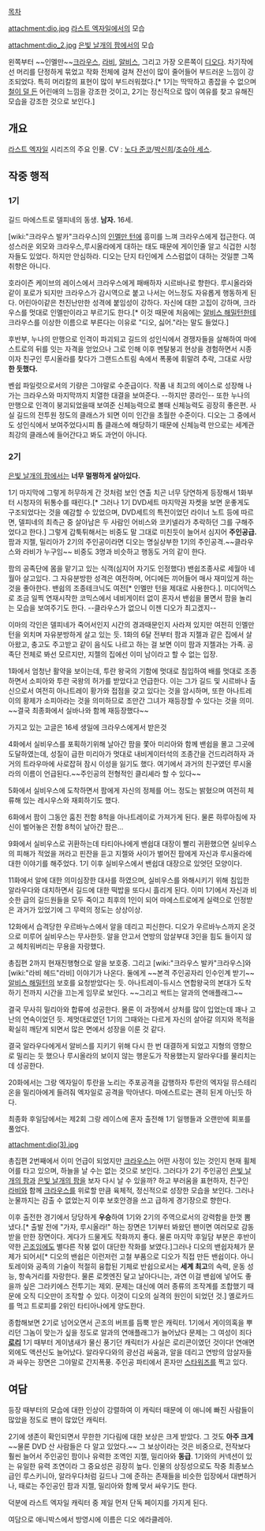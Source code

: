 [[목차]]

attachment:dio.jpg 
[[라스트 엑자일]]에서의 모습

attachment:dio_2.jpg
[[은빛 날개의 팜]]에서의 모습

왼쪽부터 ~~인멜만~~[[크라우스 발카|크라우스]], [[라비 헤드|라비]], [[알비스 해밀턴|알비스]], 그리고 가장 오른쪽이 [[디오 에라크레아|디오]]다. 차기작에선 머리를 단정하게 묶었고 작화 전체에 걸쳐 잔선이 많이 줄어들어 부드러운 느낌이 강조되었다. 특히 머리칼의 표현이 많이 부드러워졌다.[* 1기는 딱딱하고 종잡을 수 없으며 [[우리 아이가 달라졌어요|철이 덜 든]] 어린애의 느낌을 강조한 것이고, 2기는 정신적으로 많이 여유를 찾고 유해진 모습을 강조한 것으로 보인다.]

== 개요 ==
[[라스트 엑자일]] 시리즈의 주요 인물. 
CV : [[노다 준코]]/[[박신희]]/[[조슈아 세스]].

== 작중 행적 ==
=== 1기 ===
길드 마에스트로 델피네의 동생. '''남자.''' 16세.

[wiki:"크라우스 발카"크라우스]의 [[인멜만 턴]]에 흥미를 느껴 크라우스에게 접근한다. 
여성스러운 외모와 크라우스,루시올라에게 대하는 태도 때문에 게이인줄 알고 식겁한 시청자들도 있었다. 하지만 안심하라. 디오는 단지 타인에게 스스럼없이 대하는 것일뿐 그쪽 취향은 아니다.

호라이즌 케이브의 레이스에서 크라우스에게 패배하자 시르바나로 향한다. 루시올라와 같이 포로가 되지만 크라우스가 감시역으로 붙고 나서는 어느정도 자유롭게 행동하게 된다. 어린아이같은 천진난만한 성격에 붙임성이 강하다. 자신에 대한 고집이 강하며, 크라우스를 멋대로 인멜만이라고 부르기도 한다.[* 이것 때문에 처음에는 [[알비스 해밀턴]]한테 크라우스를 이상한 이름으로 부른다는 이유로 "디오, 싫어."라는 말도 들었다.]

후반부, 누나의 만행으로 인격이 파괴되고 길드의 성인식에서 경쟁자들을 살해하여 마에스트로의 뒤를 잇는 자격을 얻었으나 그로 인해 이후 멘탈붕괴 현상을 경험하면서 시종이자 친구인 루시올라를 찾다가 그랜드스트림 속에서 폭풍에 휘말려 추락, 그대로 사망'''한 듯했다.'''

벤쉽 파일럿으로서의 기량은 그야말로 수준급이다. 작품 내 최고의 에이스로 성장해 나가는 크라우스와 마지막까지 치열한 대결을 보여준다. --하지만 콩라인-- 또한 누나의 만행으로 인격이 붕괴되었을때 보여준 신체능력으로 볼때 신체능력도 굉장히 좋은편. 사실 길드의 전투원 정도의 클래스가 되면 이미 인간을 초월한 수준이다. 디오는 그 중에서도 성인식에서 보여주었다시피 톱 클래스에 해당하기 때문에 신체능력 만으로는 세계관 최강의 클래스에 들어간다고 봐도 과언이 아니다.
=== 2기 ===
[[은빛 날개의 팜]]에서는 '''너무 멀쩡하게 살아있다.'''

1기 마지막에 그렇게 허무하게 간 것처럼 보인 연출 치곤 너무 당연하게 등장해서 1화부터 시청자의 뒤통수를 때린다.[* 그러나 1기 DVD세트 마지막권 자켓을 보면 운좋게도 구조되었다는 것을 예감할 수 있었으며, DVD세트의 특전이었던 라이너 노트 등에 따르면, 델피네의 최측근 중 살아남은 두 사람인 어비스와 코키넬라가 추락하던 그를 구해주었다고 한다.] 그렇게 갑툭튀해서는 비중도 말 그대로 미친듯이 늘어서 심지어 '''주인공급.''' 팜과 지젤, 밀리아가 2기의 주인공이라면 디오는 명실상부한 1기의 주인공격.~~클라우스와 라비가 누구임~~ 비중도 3명과 비슷하고 행동도 거의 같이 한다. 

팜의 공족단에 몸을 맡기고 있는 식객(심지어 자기도 인정했다) 밴쉽조종사로 세월아 네월아 살고있다. 그 자유분방한 성격은 여전하며, 어디에든 끼어들어 매사 재미있게 하는 것을 좋아한다. 밴쉽의 조종테크닉도 여전[* 인멜만 턴을 제대로 사용한다.]. 미디어믹스로 조금 일찍 연재시작한 코믹스에서 네비게이터 없이 혼자서 밴쉽을 몰면서 팜을 놀리는 모습을 보여주기도 한다. --클라우스가 없으니 이젠 디오가 최고겠지--

이마의 각인은 델피네가 죽어서인지 시간의 경과때문인지 사라져 있지만 여전히 인멜만 턴을 외치며 자유분방하게 살고 있는 듯. 1화의 6달 전부터 팜과 지젤과 같은 집에서 살아왔고, 충고도 주고받고 같이 음식도 나르고 하는 걸 보면 이미 팜과 지젤과는 가족. 공족단 전체로 봐선 모르지만, 지젤의 집에선 이미 남이라고 할 수 없는 입장.

1화에서 엄청난 활약을 보이는데, 투란 왕국의 기함에 멋대로 침입하여 배를 멋대로 조종하면서 소피아와 투란 국왕의 허가를 받았다고 언급한다. 이는 그가 길드 및 시르바나 출신으로서 여전히 아나트레이 황가와 접점을 갖고 있다는 것을 암시하며, 또한 아나트레이의 황제가 소피아라는 것을 의미하므로 조만간 그녀가 재등장할 수 있다는 것을 의미. ~~결국 최종화에서 실바나와 함께 재등장했다~~

가지고 있는 고글은 16세 생일에 크라우스에게서 받은것

4화에서 실비우스를 포획하기위해 날아간 팜을 쫓아 미리아와 함께 밴쉽을 몰고 그곳에 도달하였는데, 성질이 급한 미리아가 멋대로 내비게이터석의 조종간을 건드리려하자 과거의 트라우마에 사로잡혀 잠시 이성을 잃기도 했다. 여기에서 과거의 친구였던 루시올라의 이름이 언급된다.~~주인공의 전형적인 클리셰라 할 수 있다~~

5화에서 실비우스에 도착하면서 팜에게 자신의 정체를 어느 정도는 밝혔으며 여전히 체류해 있는 레시우스와 재회하기도 했다.

6화에서 팜이 그동안 훔친 전함 8척을 아나트레이로 가져가게 된다. 물론 하루아침에 자신이 벌어놓은 전함 8척이 날아간 팜은...

9화에서 실비우스로 귀환하는데 타티아나에게 밴쉽대 대장이 빨리 귀환했으면 실비우스의 피해가 적었을 꺼라고 핀잔을 듣고 지젤와 사이가 벌어진 팜에게 자신과 루시올라에 대한 이야기를 해주었다. 1기 이후 실비우스에서 밴쉽대 대장으로 있엇던 모양이다.

11화에서 알에 대한 의미심장한 대사를 하였으며, 실비우스를 와해시키기 위해 침입한 알라우다와 대치하면서 길드에 대한 떡밥을 또다시 흘리게 된다. 이미 1기에서 자신과 비슷한 급의 길드원들을 모두 죽이고 최후의 1인이 되어 마에스트로에게 실력으로 인정받은 과거가 있었기에 그 무력의 정도는 상상이상. 

12화에서 습격당한 우르바누스에서 알을 데리고 피신한다. 디오가 우르바누스까지 온것으로 미루어 실비우스는 무사한듯. 알을 안고서 연방의 암살부대 3인을 힘도 들이지 않고 헤치워버리는 무용을 자랑했다.

총집편 2까지 현재진행형으로 알을 보호중. 그리고 [wiki:"크라우스 발카"크라우스]와 [wiki:"라비 헤드"라비] 이야기가 나온다. 둘에게 ~~본격 주인공자리 인수인계 받기~~[[알비스 해밀턴]]의 보호를 요청받았다는 듯. 아나트레이-듀시스 연합왕국의 본대가 도착하기 전까지 시간을 끄는게 임무로 보인다. ~~그리고 싹트는 알과의 연애플래그~~ 

결국 무사히 밀리아와 합류에 성공한다. 물론 이 과정에서 상처를 많이 입었는데 꽤나 고난의 연속이었던 듯. 제멋대로였던 1기의 그때와는 다르게 자신의 살아갈 의지와 목적을 확실히 깨닫게 되면서 많은 면에서 성장을 이룬 것 같다. 

결국 알라우다에게서 알비스를 지키기 위해 다시 한 번 대결하게 되었고 지형의 영향으로 밀리는 듯 했으나 루시올라의 보이지 않는 행운도가 작용했는지 알라우다를 물리치는데 성공한다.

20화에서는 그랑 엑자일이 투란을 노리는 주포공격을 감행하자 투란의 엑자일 뮤스테리온을 밀리아에게 들려줘 엑자일로 공격을 막아낸다. 마에스트로는 괜히 된게 아닌듯 하다.

최종화 후일담에서는 제2회 그랑 레이스에 혼자 출전해 1기 일행들과 오랜만에 회포를 풀었다.

attachment:dio(3).jpg

총집편 2번째에서 이미 언급이 되었지만 [[크라우스 발카|크라우스]]는 어떤 사정이 있는 것인지 현재 휠체어를 타고 있으며, 하늘을 날 수는 없는 것으로 보인다. 그러다가 2기 주인공인 [[팜|은빛 날개의 팜]]과 [[지젤|은빛 날개의 팜]]을 보자 다시 날 수 있을까? 하고 부러움을 표현하자, 친구인 [[라비 헤드|라비]]와 함께 [[크라우스 발카|크라우스]]를 위로할 만큼 육체적, 정신적으로 성장한 모습을 보인다. 그러나 눈물까지는 감출 수 없었는지 이후 보호안경을 쓰고 급하게 경기장으로 향한다.

이후 출전한 경기에서 당당하게 '''우승'''하여 1기와 2기의 주역으로서의 강력함을 한껏 뽐냈다.[* 출발 전에 "가자, 루시올라!" 하는 장면은 1기부터 봐왔던 팬이면 여러모로 감동받을 만한 장면이다. 게다가 드물게도 작화까지 좋다. 물론 마지막 후일담 부분은 후반이 약한 [[곤조]]임에도 별다른 작붕 없이 대단한 작화를 보였다.]그러나 디오의 밴쉽자체가 문제가 되어서[* 디오의 밴쉽은 이런저런 고철 부품으로 디오가 직접 만든 밴쉽이다. 아니토레이와 공족의 기술이 적절히 융합된 기체로 반쉽으로서는 '''세계 최고'''의 속력, 운동 성능, 항속거리를 자랑한다. 물론 로켓엔진 달고 날아다니는, 과연 이걸 밴쉽에 넣어도 좋을까 싶은 그라키에스 전투기는 제외. 문제는 대신에 여러 종류의 조작계를 조합했기 때문에 오직 디오만이 조작할 수 있다. 이것이 디오의 실격의 원인이 되었던 것.] 옐로카드를 먹고 트로피를 2위인 타티아나에게 양도한다.

종합해보면 2기로 넘어오면서 곤조의 버프를 듬뿍 받은 캐릭터. 1기에서 게이의혹을 뿌리던 그놈이 맞는가 싶을 정도로 알과의 연애플래그가 늘어났다 문제는 그 여성이 죄다 '''[[로리]]''' 1기 때부터 게이냄새가 물신 풍기던 캐릭터가 사실은 로리콘이였던 것이다! 연애면 외에도 액션신도 늘어났다. 알라우다와의 광선검 싸움과, 알을 데리고 연방의 암살자들과 싸우는 장면은 그야말로 간지폭풍. 주인공 파티에서 혼자만 [[스타워즈]]를 찍고 있다.

== 여담 ==
등장 때부터의 모습에 대한 인상이 강렬하여 이 캐릭터 때문에 이 애니에 빠진 사람들이 많았을 정도로 팬이 많았던 캐릭터.

2기에 생존이 확인되면서 무한한 기다림에 대한 보상은 크게 받았다. 그 것도 '''아주 크게''' ~~물론 DVD 산 사람들은 다 알고 있었다.~~ 그 보상이라는 것은 비중으로, 전작보다 훨씬 늘어서 주인공인 팜이나 유력한 조역인 지젤, 밀리아와 '''동급'''. 1기와의 커넥션이 있는 유일한 유력 조연이라 그 중요성은 굉장히 높다. 인물의 상징성으로도 작중 최종보스 급인 루스키니아, 알라우다처럼 길드나 그에 준하는 존재들을 비슷한 입장에서 대변하거나, 때로는 주인공인 팜과 지젤, 밀리아와 함께 맞서 싸우기도 한다.

덕분에 라스트 엑자일 캐릭터 중 제일 먼저 단독 페이지를 가지게 된다.

여담으로 애니박스에서 방영시에 이름은 디오 에라클레아.
